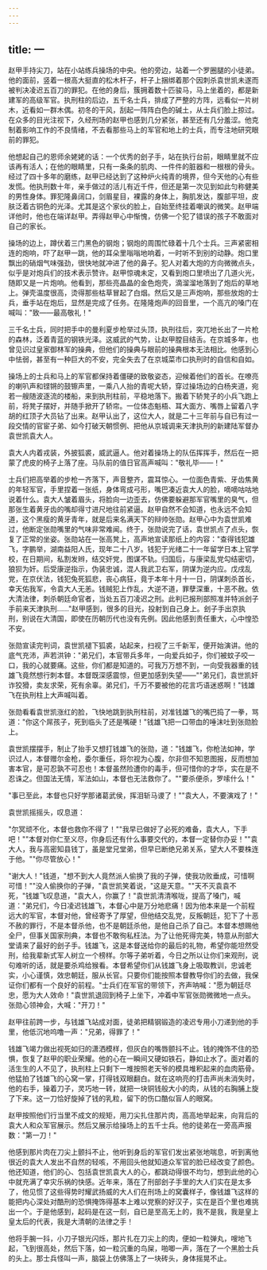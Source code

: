 ```yaml
---
---
---
```

title: 一
---



赵甲手持尖刀，站在小站练兵操场的中央。他的旁边，站着一个罗圈腿的小徒弟。他的面前，竖着一根高大挺直的松木杆子，杆子上捆绑着那个因刺杀袁世凯未遂而被判决凌迟五百刀的罪犯。在他的身后，簇拥着数十匹骏马，马上坐着的，都是新建军的高级军官。执刑柱的后边，五千名士兵，排成了严整的方阵，远看似一片树木，近看如一群木偶。初冬的干风，刮起一阵阵白色的碱土，从士兵们脸上掠过。在众多的目光注视下，久经刑场的赵甲也感到几分紧张，甚至还有几分羞涩。他克制着影响工作的不良情绪，不去看那些马上的军官和地上的士兵，而专注地研究眼前的罪犯。

他想起自己的恩师余姥姥的话：一个优秀的刽子手，站在执行台前，眼睛里就不应该再有活人；在他的眼睛里，只有一条条的肌肉、一件件的脏器和一根根的骨头。经过了四十多年的磨练，赵甲已经达到了这种炉火纯青的境界，但今天他的心有些发慌。他执刑数十年，亲手做过的活儿有近千件，但还是第一次见到如此匀称健美的男性身体。罪犯隆鼻阔口，剑眉星目，裸露的身体上，胸肌发达，腹部平坦，皮肤泛着古铜色的光泽。尤其是这个家伙的脸上，自始至终挂着嘲讽的微笑。赵甲端详他时，他也在端详赵甲。弄得赵甲心中惭愧，仿佛一个犯了错误的孩子不敢面对自己的家长。

操场的边上，蹲伏着三门黑色的钢炮；钢炮的周围忙碌着十几个士兵。三声紧密相连的炮响，吓了赵甲一跳，他的耳朵里嗡嗡地响着，一时听不到别的动静。炮口里飘出的硝烟气味强劲，很快地就冲进了他的鼻子。犯人对着大炮的方向微微点头，似乎是对炮兵们的技术表示赞许。赵甲惊魂未定，又看到炮口里喷出了几道火光，随即又是一片炮响。他看到，那些亮晶晶的金色炮壳，滴溜溜地落到了炮后的草地上。弹壳温度很高，烫得那些枯草冒起了白烟。然后又是三声炮响，那些放炮的士兵，垂手站在炮后，显然是完成了任务。在隆隆炮声的回音里，一个高亢的嗓门在喊叫："致——最高敬礼！"

三千名士兵，同时把手中的曼利夏步枪举过头顶，执刑往后，突兀地长出了一片枪的森林，泛着青蓝的钢铁光泽。这威武的气势，让赵甲膛目结舌。在京城多年，也曾见识过皇家御林军的操典，但他们的操典与眼前的操典根本无法相比。他感到心中怯弱，甚至有一种巨大的不安，完全失去了在京城菜市口执刑时的自信和自如。

操场上的士兵和马上的军官都保持着僵硬的致敬姿态，迎候着他们的首长。在嘹亮的喇叭声和铿锵的鼓镲声里，一乘八人抬的青呢大轿，穿过操场边的白杨夹道，宛若一艘随波逐流的楼船，来到执刑柱前，平稳地落下。搬着下轿凳子的小兵飞跑上前，将凳子摆好，并随手掀开了轿帘。一位体态魁梧、耳大面方、嘴唇上留着八字胡的红顶子大员钻了出来。赵甲认出了，这位大人，就是二十三年前与自已有过一段交情的官宦子弟、如今打破天朝惯例、把他从京城调来天津执刑的新建陆军督办袁世凯袁大人。

袁大人内着戎装，外披狐裘，威武逼人。他对着操场上的队伍挥挥手，然后在一把蒙了虎皮的椅子上落了座。马队前的值日官高声喊叫："敬礼毕——！"

士兵们把高举着的步枪一齐落下，声音整齐，震耳惊心。一位面色青紫、牙齿焦黄的年轻军官，手里捏着一张纸，身体弯成弓形，嘴巴凑近袁大人的脸，嘀嘀咕咕地说着什么。袁大人皱着眉头，将脸向一边歪去，仿佛要躲避那军官嘴里的臭气，但那张生着黄牙齿的嘴却得寸进尺地往前紧逼。赵甲自然不会知道，也永远不会知道，这个黑瘦的黄牙青年，就是后来名满天下的辩帅张勋。赵甲心中为袁世凯难过，他断定张勋嘴里的气味非常难闻。终于，张勋说完了话，袁世凯点了点头，恢复了正常的坐姿。张勋站在一张高凳上，高声地宣读那纸上的内容："查得钱犯雄飞，字鹏举，湖南益阳人氏，现年二十八岁。钱犯于光绪二十一年留学日本上官学校，在日期间，私割发辫，结交奸党，图谋不轨。归国后，与康梁乱党勾结密切，狼狈为奸。后受康逆指示，伪装忠诚，混人我武卫右军，阴谋为逆内应。戊戌乱党，在京伏法，钱犯兔死狐悲，丧心病狂，竟于本年十月十一日，阴谋刺杀首长，幸天佑我军，令袁大人无恙。钱贼犯上作乱，大逆不道，罪孽深重，十恶不赦。依大清法律，刺杀朝廷命官者，当处五百刀凌迟之刑。此判已报刑部照准并特派刽子手前来天津执刑……"赵甲感到，很多的目光，投射到自己身上。刽子手出京执刑，别说在大清国，即使在历朝历代也没有先例。因此他感到责任重大，心中惶恐不安。

张勋宣读完判词，袁世凯褪下狐裘，站起来，扫视了三千新军，便开始演讲。他的底气充沛，声若洪钟："弟兄们，本官带兵多年，一向爱兵如子，你们被蚊子咬一口，我的心就要痛。这些，你们都是知道的。可我万万想不到，一向受我器重的钱雄飞竟然想行刺本督。本督既深感震惊，但更加感到失望——""弟兄们，袁世凯奸诈狡猾，卖友求荣，死有余辜。弟兄们，千万不要被他的花言巧语迷惑啊！"钱雄飞在执刑柱上大声喊叫着。

张勋看看袁世凯涨红的脸，飞快地跳到执刑柱前，对准钱雄飞的嘴巴捣了一拳，骂道："你这个屌孩子，死到临头了还是嘴硬！"钱雄飞把一口带血的唾沫吐到张勋脸上。

袁世凯摆摆手，制止了抬手又想打钱雄飞的张勋，道："钱雄飞，你枪法如神，学识过人，本督赠尔金枪，委尔重任，将尔视为心腹，尔非但不知恩图报，反而想加害本官，是可忍孰不可忍也！本督虽然险遭你的毒手，但可惜你的才华，实在是不忍诛之。但国法无情，军法如山，本督也无法救你了。""要杀便杀，罗嗦什么！"

"事已至此，本督也只好学那诸葛武侯，挥泪斩马谡了！""袁大人，不要演戏了！"

袁世凯摇摇头，叹息道：

"尔冥顽不化，本督也救你不得了！""我早已做好了必死的难备，袁大人，下手吧！""本督对你仁至义尽，你身后还有什么事要交代的，本督一定替你办妥！""袁大人，我与高密知县钱丁，虽是堂兄堂弟，但早已断绝兄弟关系，望大人不要株连于他。""你尽管放心！"

"谢大人！"钱道，"想不到大人竟然派人偷换了我的子弹，使我功败垂成，可惜啊可惜！""没人偷换你的子弹，"袁世凯笑着说，"这是天意。""天不灭袁袁不死，"钱雄飞叹息道，"袁大人，你赢了！"袁世凯清清喉咙，提高了嗓门，喊道："弟兄们，今日凌迟钱雄飞，本督心中是万分地悲痛！因为他本来是一个前程远大的军官，本督对他，曾经寄予了厚望，但他结交乱党，反叛朝廷，犯下了十恶不赦的罪行，不是本督杀他，也不是朝廷杀他，是他自己杀了自己。本督本想赐他全尸，但事关国家刑典，本督也不敢徇私枉法。为了让他死得完美，特意从刑部大堂请来了最好的刽子手。钱雄飞，这是本督送给你的最后的礼物，希望你能坦然受刑，给我辈新式军人树立一个榜样。尔等子弟听着，今日之所以让你们来观刑，说句难听的话，就是要杀鸡给猴看。本督希望你们从钱雄飞身上吸取教训，忠诚老实，小心谨慎，效忠朝廷，服从长官。只要你们能按照本督教导你们的去做，我保证你们都有一个良好的前程。"士兵们在军官的带领下，齐声呐喊："愿为朝廷尽忠，愿为大人效命！"袁世凯退回到椅子上坐下，冲着中军官张勋微微地一点头。张勋心领神会，大喊："开刀！"

赵甲往前跨一步，与钱雄飞站成对面，徒弟把精钢锻造的凌迟专用小刀递到他的手里，他低沉地呜噜一声："兄弟，得罪了！"

钱雄飞竭力做出视死如归的潇洒模样，但灰白的嘴唇颤抖不止。钱的掩饰不住的恐惧，恢复了赵甲的职业荣耀。他的心在一瞬间又硬如铁石，静如止水了。面对着的活生生的人不见了，执刑柱上只剩下一堆按照老天爷的模具堆积起来的血肉筋骨。他猛拍了钱雄飞的心窝一掌，打得钱双眼翻白。就在这响亮的打击声尚未消失时，他的右手，操着刀子，灵巧地一转，就把一块铜钱般大小的肉，从钱的右胸脯上旋了下来。这一刀恰好旋掉了钱的乳粒，留下的伤口酷似盲人的眼窝。

赵甲按照他们行当里不成文的规矩，用刀尖扎住那片肉，高高地举起来，向背后的袁大人和众军官展示。然后又展示给操场上的五千士兵。他的徒弟在一旁高声报数："第一刀！"

他感到那片肉在刀尖上颤抖不止，他听到身后的军官们发出紧张地喘息，听到离他很近的袁大人发出不自然的轻咳，不用回头他就知道众军官的脸已经改变了颜色。他还知道，他们的心、包括袁世凯袁大人的心，都跳动得很不均匀，想到此他的心中就充满了幸灾乐祸的快感。近年来，落在了刑部刽子手里的大人们实在是太多了，他见惯了这些得势时耀武扬威的大人们在刑场上的窝囊样子，像钱雄飞这样的能把内心深处对酷刑的恐惧掩饰得基本上难以党察的好汉子，实在是百个里也难挑出一个。于是他感到，起码是在这一刻，自已是至高无上的，我不是我，我是皇上皇太后的代表，我是大清朝的法律之手！

他将手腕一抖，小刀子银光闪烁，那片扎在刀尖上的肉，便如一粒弹丸，嗖地飞起，飞到很高处，然后下落，如一粒沉重的鸟屎，啪唧一声，落在了一个黑脸士兵的头上。那士兵怪叫一声，脑袋上仿佛落上了一块砖头，身体摇晃不止。